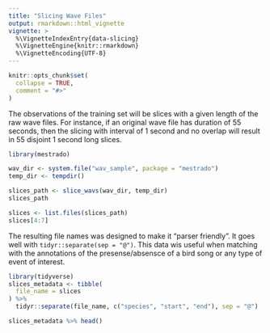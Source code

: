 ```yaml
---
title: "Slicing Wave Files"
output: rmarkdown::html_vignette
vignette: >
  %\VignetteIndexEntry{data-slicing}
  %\VignetteEngine{knitr::rmarkdown}
  %\VignetteEncoding{UTF-8}
---
```


```r
knitr::opts_chunk$set(
  collapse = TRUE,
  comment = "#>"
)
```


The observations of the training set will be slices with a given length of the raw wave files. For instance, if an original wave file has duration of 55 seconds, then the slicing with interval of 1 second and no overlap will result in 55 disjoint 1 second long slices.

```r
library(mestrado)

wav_dir <- system.file("wav_sample", package = "mestrado")
temp_dir <- tempdir()

slices_path <- slice_wavs(wav_dir, temp_dir)
slices_path

slices <- list.files(slices_path)
slices[4:7]
```

The resulting file names was designed to make it "parser friendly". It goes well with `tidyr::separate(sep = "@")`. This data wis useful when matching with the annotations of the presense/absensce of a bird song or any type of event of interest.

```r
library(tidyverse)
slices_metadata <- tibble(
  file_name = slices
) %>%
  tidyr::separate(file_name, c("species", "start", "end"), sep = "@")

slices_metadata %>% head()
```

